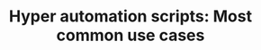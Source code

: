 ---
title: "Hyper automation scripts: Most common use cases"
description: "Practical Hyper automation script templates, grouped by objectives and business questions"
---